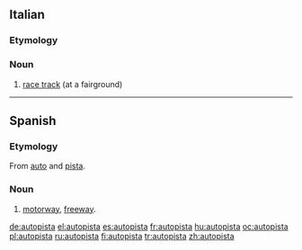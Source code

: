 ==Italian==

===Etymology===
{{prefix|auto|pista|lang=it}}

===Noun===
{{it-noun|autopist|f|a|e}}

# [[race track]] (at a fairground)

----
==Spanish==

===Etymology===
From [[auto]] and [[pista]].

===Noun===
{{es-noun-f}}

# [[motorway]], [[freeway]].

[[de:autopista]]
[[el:autopista]]
[[es:autopista]]
[[fr:autopista]]
[[hu:autopista]]
[[oc:autopista]]
[[pl:autopista]]
[[ru:autopista]]
[[fi:autopista]]
[[tr:autopista]]
[[zh:autopista]]